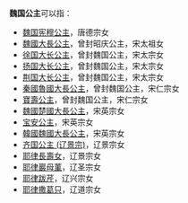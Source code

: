 '''魏国公主'''可以指：
*[[魏国宪穆公主|魏国宪穆公主]]，唐德宗女
*[[魏國大長公主|魏國大長公主]]，曾封昭庆公主，宋太祖女
*[[徐国大长公主|徐国大长公主]]，曾封魏国公主，宋太宗女
*[[扬国大长公主|扬国大长公主]]，曾封魏国公主，宋太宗女
*[[荆国大长公主|荆国大长公主]]，曾封魏国公主，宋太宗女
*[[秦國魯國大長公主|秦國魯國大長公主]]，曾封魏国公主，宋仁宗女
*[[寶壽公主|寶壽公主]]，曾封魏国公主，宋仁宗女
*[[魏國楚國大長公主|魏國楚國大長公主]]，宋英宗女
*[[宝安公主|宝安公主]]，宋英宗女
*[[韓國魏國大長公主|韓國魏國大長公主]]，宋英宗女
*[[齐国公主_(辽景宗)|齐国公主 (辽景宗)]]，辽景宗女
*[[耶律長壽女|耶律長壽女]]，辽景宗女
*[[耶律巖母菫|耶律巖母菫]]，辽圣宗女
*[[耶律跋芹|耶律跋芹]]，辽兴宗女
*[[耶律撒葛只|耶律撒葛只]]，辽道宗女

{{Disambig|Cat=公主封号消歧义}}
